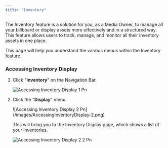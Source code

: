 ```yaml
---
title: "Inventory"
---
```


The Inventory feature is a solution for you, as a Media Owner, to manage all your billboard or display assets more effectively and in a structured way. This feature allows users to track, manage, and monitor all their inventory assets in one place.

This page will help you understand the various menus within the Inventory feature.

### Accessing Inventory Display

1. Click "**Inventory**" on the Navigation Bar.
   <div></div>
   <img
     src="/images/AccessingInventoryDisplay-1.png"
     alt="Accessing Inventory Display 1 Pn"
     title="Accessing Inventory Display 1 Pn"
     style={{ width:"97%" }}
   />

   <div></div>
2. Click the "**Display**" menu.
   <div></div>
   ![Accessing Inventory Display 2 Pn](/images/AccessingInventoryDisplay-2.png)

    <div></div>

   This will bring you to the Inventory Display page, which shows a list of your inventories.

   <div></div>

   ![Accessing Inventory Display 2 2 Pn](/images/AccessingInventoryDisplay-2.2.png)